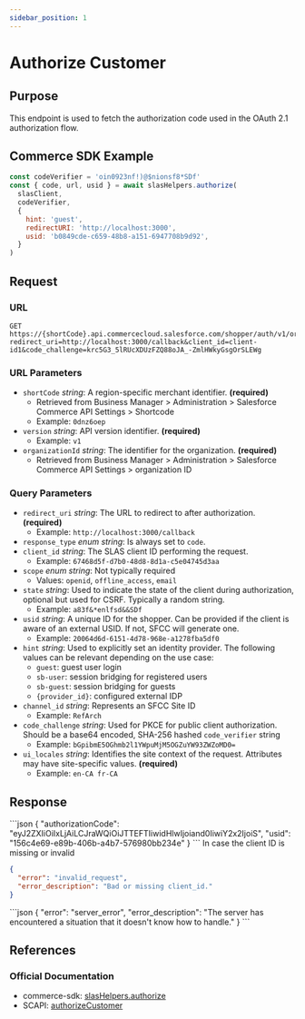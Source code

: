 ```yaml
---
sidebar_position: 1
---
```



# Authorize Customer

## Purpose

This endpoint is used to fetch the authorization code used in the OAuth 2.1 authorization flow.

## Commerce SDK Example

```js
const codeVerifier = 'oin0923nf!)@$nionsf8*SDf'
const { code, url, usid } = await slasHelpers.authorize(
  slasClient,
  codeVerifier,
  {
    hint: 'guest',
    redirectURI: 'http://localhost:3000',
    usid: 'b0849cde-c659-48b8-a151-6947708b9d92',
  }
)
```

## Request

### URL

```http
GET https://{shortCode}.api.commercecloud.salesforce.com/shopper/auth/v1/organizations/{organizationId}/oauth2/authorize?redirect_uri=http://localhost:3000/callback&client_id=client-id1&code_challenge=krc5G3_5lRUcXDUzFZQ88oJA_-ZmlHWkyGsgOrSLEWg
```

### URL Parameters

- `shortCode` _string_: A region-specific merchant identifier. **(required)**
  - Retrieved from Business Manager > Administration > Salesforce Commerce API Settings > Shortcode
  - Example: `0dnz6oep`
- `version` _string_: API version identifier. **(required)**
  - Example: `v1`
- `organizationId` _string_: The identifier for the organization. **(required)**
  - Retrieved from Business Manager > Administration > Salesforce Commerce API Settings > organization ID

### Query Parameters

- `redirect_uri` _string_: The URL to redirect to after authorization. **(required)**
  - Example: `http://localhost:3000/callback`
- `response_type` _enum string_: Is always set to `code`.
- `client_id` _string_: The SLAS client ID performing the request.
  - Example: `67468d5f-d7b0-48d8-8d1a-c5e04745d3aa`
- `scope` _enum string_: Not typically required
  - Values: `openid`, `offline_access`, `email`
- `state` _string_: Used to indicate the state of the client during authorization, optional but used for CSRF. Typically a random string.
  - Example: `a83f&*enlfsd&&SDf`
- `usid` _string_: A unique ID for the shopper. Can be provided if the client is aware of an external USID. If not, SFCC will generate one.
  - Example: `20064d6d-6151-4d78-968e-a1278fba5df0`
- `hint` _string_: Used to explicitly set an identity provider. The following values can be relevant depending on the use case:
  - `guest`: guest user login
  - `sb-user`: session bridging for registered users
  - `sb-guest`: session bridging for guests
  - `{provider_id}`: configured external IDP
- `channel_id` _string_: Represents an SFCC Site ID
  - Example: `RefArch`
- `code_challenge` _string_: Used for PKCE for public client authorization. Should be a base64 encoded, SHA-256 hashed `code_verifier` string
  - Example: `bGpibmE5OGhmb2l1YWpuMjM5OGZuYW93ZWZoMD0=`
- `ui_locales` _string_: Identifies the site context of the request. Attributes may have site-specific values. **(required)**
  - Example: `en-CA fr-CA`

## Response

<Tabs>
  <TabItem value="303" label="303">
  ```json
  {
    "authorizationCode": "eyJ2ZXIiOiIxLjAiLCJraWQiOiJTTEFTIiwidHlwIjoiand0IiwiY2x2IjoiS",
    "usid": "156c4e69-e89b-406b-a4b7-576980bb234e"              
  }
  ```
  </TabItem>
  <TabItem value="400" label="400">
  In case the client ID is missing or invalid

```json
{
  "error": "invalid_request",
  "error_description": "Bad or missing client_id."
}
```

  </TabItem>
  <TabItem value="500" label="500">
  ```json
  {
  "error": "server_error",
  "error_description": "The server has encountered a situation that it doesn't know how to handle."
  }
  ```
  </TabItem>
</Tabs>

## References

### Official Documentation

- commerce-sdk: [slasHelpers.authorize](https://salesforcecommercecloud.github.io/commerce-sdk/modules/helpers.html#authorize)
- SCAPI: [authorizeCustomer](https://developer.salesforce.com/docs/commerce/commerce-api/references/shopper-login?meta=authorizeCustomer)
